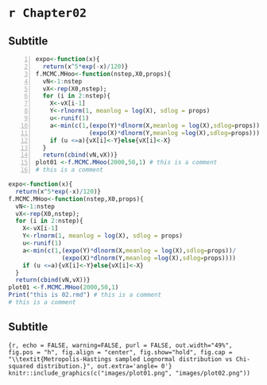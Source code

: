 # `r Chapter02`

\lipsum[2-4]

## Subtitle

\begin{wrapfigure}{r}{0.3\textwidth}
\centering
\includegraphics[width=0.3\textwidth]{images/pepe.png}
\vspace{-10pt}
\caption{Basic layout}
\end{wrapfigure}

\lipsum[2-6]

```{#numCode .R .numberLines}
expo<-function(x){
  return(x^5*exp(-x)/120)}
f.MCMC.MHoo<-function(nstep,X0,props){
  vN<-1:nstep
  vX<-rep(X0,nstep);
  for (i in 2:nstep){
    X<-vX[i-1]
    Y<-rlnorm(1, meanlog = log(X), sdlog = props) 
    u<-runif(1)
    a<-min(c(1,(expo(Y)*dlnorm(X,meanlog = log(X),sdlog=props))/
               (expo(X)*dlnorm(Y,meanlog =log(X),sdlog=props))))
    if (u <=a){vX[i]<-Y}else{vX[i]<-X}
  }
  return(cbind(vN,vX))}
plot01 <-f.MCMC.MHoo(2000,50,1) # this is a comment
# this is a comment
```

```{r, echo = FALSE, purl = TRUE, eval = FALSE}
expo<-function(x){
  return(x^5*exp(-x)/120)}
f.MCMC.MHoo<-function(nstep,X0,props){
  vN<-1:nstep
  vX<-rep(X0,nstep);
  for (i in 2:nstep){
    X<-vX[i-1]
    Y<-rlnorm(1, meanlog = log(X), sdlog = props) 
    u<-runif(1)
    a<-min(c(1,(expo(Y)*dlnorm(X,meanlog = log(X),sdlog=props))/
               (expo(X)*dlnorm(Y,meanlog =log(X),sdlog=props))))
    if (u <=a){vX[i]<-Y}else{vX[i]<-X}
  }
  return(cbind(vN,vX))}
plot01 <-f.MCMC.MHoo(2000,50,1)
Print("this is 02.rmd") # this is a comment
# this is a comment
```

## Subtitle

\lipsum[1-5]


```{r, echo = FALSE, warning=FALSE, purl = FALSE, out.width="49%", fig.pos = "h", fig.align = "center", fig.show="hold", fig.cap = "\\textit{Metropolis-Hastings sampled Lognormal distribution vs Chi-squared distribution.}", out.extra='angle= 0'}
knitr::include_graphics(c("images/plot01.png", "images/plot02.png"))
```

